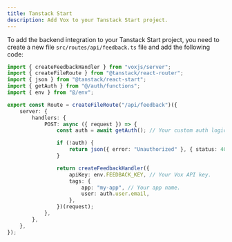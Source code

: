 ```yaml
---
title: Tanstack Start
description: Add Vox to your Tanstack Start project.
---
```


To add the backend integration to your Tanstack Start project, you need to create a new file `src/routes/api/feedback.ts` file and add the following code:

```ts
import { createFeedbackHandler } from "voxjs/server";
import { createFileRoute } from "@tanstack/react-router";
import { json } from "@tanstack/react-start";
import { getAuth } from "@/auth/functions";
import { env } from "@/env";

export const Route = createFileRoute("/api/feedback")({
	server: {
		handlers: {
			POST: async ({ request }) => {
				const auth = await getAuth(); // Your custom auth logic.

				if (!auth) {
					return json({ error: "Unauthorized" }, { status: 401 });
				}

				return createFeedbackHandler({
					apiKey: env.FEEDBACK_KEY, // Your Vox API key.
					tags: {
						app: "my-app", // Your app name.
						user: auth.user.email,
					},
				})(request);
			},
		},
	},
});

```